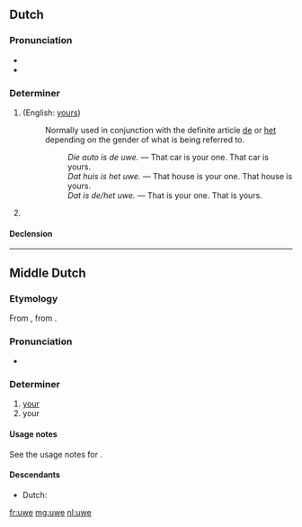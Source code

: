 {{also|Uwe}}
==Dutch==

===Pronunciation===
* {{IPA|/ˈywə/|lang=nl}}
* {{audio|Nl-uwe.ogg|Audio|lang=nl}}

===Determiner===
{{head|nl|determiner|cat2=possessive determiners}}

# {{form of|non-[[attributive]] form|uw|lang=nl}} (English: [[yours]])
#: Normally used in conjunction with the definite article [[de]] or [[het]] depending on the gender of what is being referred to.
#:: ''Die auto is de uwe.'' &mdash; That car is your one. That car is yours.
#:: ''Dat huis is het uwe.'' &mdash; That house is your one. That house is yours.
#:: ''Dat is de/het uwe.'' &mdash; That is your one. That is yours.
# {{label|nl|archaic}} {{form of|inflected form|uw|lang=nl}}

====Declension====
{{nl-decl-personal pronouns}}

----

==Middle Dutch==

===Etymology===
From {{inh|dum|odt|iuwa}}, from {{etyl|gem-pro|dum}} {{m|gem-pro|*izweraz}}.

===Pronunciation===
* {{IPA|lang=dum|/ˈyːwə/}}

===Determiner===
{{dum-adj|cat=determiners|cat2=possessive determiners}}

# [[your]] {{gloss|plural}}
# your {{gloss|singular, informal}}

====Usage notes====
See the usage notes for {{m|dum|gi}}.

====Descendants====
* Dutch: {{l|nl|uw}}

[[fr:uwe]]
[[mg:uwe]]
[[nl:uwe]]